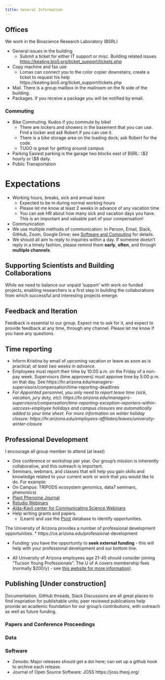 ```yaml
---
title: General Information 
---
```


## Offices

We work in the Bioscience Research Laboratory (BSRL)

-   General issues in the building
    -   Submit a ticket for either IT support or misc. Building related issues <https://keating.bio5.org/ticket_support/tickets.php>
-   Copy machine and fax use
    -   Lomax can connect you to the color copier downstairs; create a ticket to request his help https://keating.bio5.org/ticket_support/tickets.php
-   Mail. There is a group mailbox in the mailroom on the N side of the building.
-   Packages. If you receive a package you will be notified by email.

### Commuting

-   Bike Commuting. Kudos if you commute by bike!
    -   There are lockers and showers in the basement that you can use. Find a locker and ask Robert if you can use it.
    -   There is a bike storage area on the loading dock; ask Robert for the code.
    -   TUGO is great for getting around campus
-   Parking Easiest parking is the garage two blocks east of BSRL: \\\$2 hourly or \\\$8 daily.
-   Public Transportation

# Expectations

-   Working hours, breaks, sick and annual leave
    -   Expected to be in during normal working hours
    -   Please let me know at least 2 weeks in advance of any vacation time
    -   You can ask HR about how many sick and vacation days you have. This is an important and valuable part of your compensation!
-   Communication
-   We use multiple methods of communication: In Person, Email, Slack, GitHub, Zoom, Google Drive; see [Software and Computing](https://osf.io/tzmhp/wiki/Software%20and%20Computing%20Resources/) for details.
-   We should all aim to reply to inquiries within a day. If someone doesn't reply in a timely fashion, please remind them **early**, **often**, and through **multiple channels**.

## Supporting Scientists and Building Collaborations

While we need to balance our unpaid 'support' with work on funded projects, enabling researchers is a first step in building the collaborations from which successful and interesting projects emerge.

## Feedback and Iteration

Feedback is essential to our group.
Expect me to ask for it, and expect to provide feedback at any time, through any channel.
Please let me know if you have any questions.

## Time reporting

-   Inform Kristina by email of upcoming vacation or leave as soon as is practical; *at least two weeks in advance*.
-   Employees must report their time by 10:00 a.m. on the Friday of a non-pay week. Supervisors (time approvers) must approve time by 5:00 p.m. on that day. See https://hr.arizona.edu/managers-supervisors/compensation/time-reporting-deadlines
-   *For Appointed personnel, you only need to report leave time (sick, vacation, jury duty, etc): https://hr.arizona.edu/managers-supervisors/compensation/time-reporting-exception-reporters-within-uaccess-employee holidays and campus closures are automatically added to your time sheet. For more information on winter holiday closure: https://hr.arizona.edu/employees-affiliates/leaves/university-winter-closure*

## Professional Development

I encourage all group member to attend (at least)

-   One conference or workshop per year. Our group's mission is inherently collaborative, and this outreach is important.
-   Seminars, webinars, and classes that will help you gain skills and knowledge related to your current work or work that you would like to do. For example:
-   On Campus: TRIPODS ecosystem genomics, data7 seminars, phenomics)
-   [Plant Phenome Journal](https://dl.sciencesocieties.org/publications/tppj/webinars)
-   [Rstudio Webinars](https://resources.rstudio.com/webinars)
-   [Alda-Kavli center for Communicating Science Webinars](https://www.aldacenter.org/aklc/webinars)
-   Help writing grants and papers.
    -   (Learn) and use the [Pivot](https://pivot-proquest-com.ezproxy3.library.arizona.edu/funding_main) database to identify opportunities.

The University of Arizona provides a number of professional development opportunities.
\* https://ce.arizona.edu/professional-development

-   Funding: you have the opportunity to **seek external funding** - this will help with your professional development and our bottom line.

-   All University of Arizona employees age 21-45 should consider joining "Tucson Young Professionals".
    The U of A covers membership fees (normally \$200/y) - see [this website for more information](https://olod.arizona.edu/content/tucson-young-professionals-partnership)).

## Publishing \[Under construction\]

Documentation, GitHub threads, Slack Discussions are all great places to find inspriation for publishable units; peer reviewed publications help provide an academic foundation for our group's contributions, with outreach as well as future funding.

### Papers and Conference Proceedings

### Data

### Software

-   Zenodo: Major releases should get a doi here; can set up a github hook to archive each release.
-   Journal of Open Source Software: JOSS https://joss.theoj.org/
